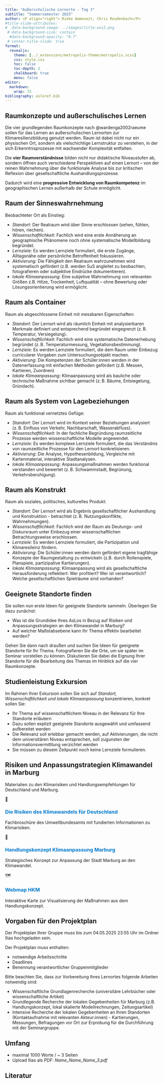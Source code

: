 ```yaml
---
title: "Außerschulische Lernorte - Tag 3"
subtitle: "Sommersemester 2025"
author: <P align="right"> Rieke Ammoneit, Chris Reudenbach</P>
#title-slide-attributes: 
#  data-background-image: ../images/title-uni2.png
 # data-background-size: contain
  #data-background-opacity: "0.7"
 # center-title-slide: true
format:
  revealjs:
    theme: [../_extensions/metropolis-theme/metropolis.scss]
    css: style.css  
    toc: false
    toc-depth: 2
    chalkboard: true
    menu: false
editor: 
  markdown: 
    wrap: 72
bibliography: asloref.bib   
---
```


## Raumkonzepte und außerschulisches Lernen

Die vier grundlegenden Raumkonzepte nach @wardenga2002raeume sollen für das Lernen an außerschulischen Lernorten zur Klimaresilienzbildung genutzt werden. 
Raum ist dabei nicht nur ein physischen Ort, sondern als vielschichtige Lernstruktur zu verstehen, in der sich Erkenntnisprozesse mit wachsender Komplexität entfalten.

Die **vier Raumverständnisse** bilden nicht nur didaktische Niveaustufen ab, sondern öffnen auch verschiedene Perspektiven auf einen Lernort – von der reinen Wahrnehmung über die funktionale Analyse bis zur kritischen Reflexion über gesellschaftliche Aushandlungsprozesse.

Dadurch wird eine  **progressive Entwicklung von Raumkompetenz** im geographischen Lernen außerhalb der Schule ermöglicht.


## Raum der Sinneswahrnehmung

Beobachteter Ort als Einstieg:

 - *Standort*: Der Realraum wird über Sinne erschlossen (sehen, fühlen, hören, riechen). 
 - *Wissenschaftlichkeit*: Fachlich wird eine erste Annäherung an geographische Phänomene noch ohne systematische Modellbildung begründet.
 - *Lernziele*: Es werden Lernziele formuliert, die erste Zugänge, Alltagsnähe oder persönliche Betroffenheit fokussieren. 
 - *Aktivierung*: Die Fähigkeit den Realraum wahrzunehmen wird systematisch gefördert (z.B. werden SuS angleitet zu beobachten,  fotografieren oder subjektive Eindrücke dokumentieren). 
 - *lokale Klimaanpassung*: Eine subjetive Wahrnehmung  von relevanten Größen z.B. Hitze, Trockenheit, Luftqualität – ohne Bewertung oder Lösungsorientierung wird ermöglicht.

## Raum als Container 

Raum als abgeschlossene Einheit mit messbaren Eigenschaften:

 - *Standort*: Der Lernort wird als räumlich Einheit mit analysierbaren Merkmale definiert und entsprechend begründet eingegrenzt (z. B. Temperatur, Versiegelung). 
 - *Wissenschaftlichkeit*: Fachlich wird eine systematische Datenerhebung begründet (z. B. Temperaturmessung, Vegetationsbestimmung).  
 - *Lernziele*: Es werden Lernziele formuliert, die dem Raum unter Einbezug curricularer Vorgaben zum Untersuchungsobjekt machen. 
 - *Aktivierung*: Die Kompetenzen der Schüler:innen werden in der Datenerfassung mit einfachen Methoden gefördert (z.B. Messen, Kartieren, Zuordnen) 
 - *lokale Klimaanpassung*: Klimaanpassung wird als bauliche oder technische Maßnahme sichtbar gemacht (z. B. Bäume, Entsiegelung, Gründach).

## Raum als System von Lagebeziehungen

Raum als funktional vernetztes Gefüge:

 - *Standort*: Der Lernort wird im Kontext seiner Beziehungen analysiert (z. B. Einfluss von Verkehr, Nachbarschaft, Wasserabfluss). 
 - *Wissenschaftlichkeit*: In der fachliche Begründung raumzeitliche Prozesse werden wissenschaftliche Modelle angewendet.
 - *Lernziele*: Es werden komplexe Lernziele formuliert, die das Verständnis von raumzeitliche Prozesse für den Lernort konkretisieren. 
 - *Aktivierung*: Die  Analyse, Hypothesenbildung, Vergleiche mit Kartenmaterial, interaktive Stadtanalysen. 
 - *lokale Klimaanpassung*: Anpassungsmaßnahmen werden funktional verstanden und bewertet (z. B. Schwammstadt, Begrünung, Verkehrsberuhigung).
 

## Raum als Konstrukt

Raum als soziales, politisches, kulturelles Produkt:

 - *Standort*: Der Lernort wird als Ergebnis gesellschaftlicher Aushandlung und Konstruktion - betrachtet (z. B. Nutzungskonflikte, Wahrnehmungen). 
 - *Wissenschaftlichkeit*: Fachlich wird der Raum als Deutungs- und Diskursraum unter Einbezug einer wissenschaftlichen Betrachtungsweise erschlossen. 
 - *Lernziele*: Es werden Lernziele formuliert, die Partizipation und Klimaresileinz fördern.
 - *Aktivierung*: Die Schüler:innen werden darin gefördert eigene tragfähige Konzepte der Raumgestaltung zu entwickeln (z.B. durch Rollenspiele, Planspiele, partizipative Kartierungen). 
 - *lokale Klimaanpassung*: Klimaanpassung wird als gesellschaftliche Herausforderung reflektiert: Wer profitiert? Wer ist verantwortlich? Welche gesellschaftlichen Spielräume sind vorhanden?


## Geeignete Standorte finden
Sie sollen nun erste Ideen für geeignete Standorte sammeln. Überlegen Sie dazu zunächst: 

 - Was ist die Grundidee Ihres AsLos in Bezug auf Risiken und Anpassungsstrategien an den Klimawandel in Marburg?
 - Auf welcher Maßstabsebene kann Ihr Thema effektiv bearbeitet werden?

Gehen Sie dann nach draußen und suchen Sie Ideen für geeignete Standorte für Ihr Thema.
Fotografieren Sie die Orte, um sie später im Seminar vorstellen zu können. 
Diskutieren Sie dabei die Eignung Ihrer Standorte für die Bearbeitung des Themas im Hinblick auf die vier Raumkonzepte.

## Studienleistung Exkursion

Im Rahmen Ihrer Exkursion sollen Sie sich auf *Standort, Wissenschaftlichkeit und lokale Klimaanpassung* konzentrieren, konkret sollen Sie: 

 - Ihr Thema auf wissenschaftlichem Niveau in der Relevanz für Ihre Standorte erläutern 
 - Dazu sollen explizit geeignete Standorte ausgewählt und umfassend aufbereitet werden 
 - Die Relevanz soll erlebbar gemacht werden, auf Aktivierungen, die nicht dem universitären Niveau entsprechen, soll zugunsten der Informationsvermittlung verzichtet werden 
 - Sie müssen zu diesem Zeitpunkt noch keine Lernziele formulieren.

## Risiken und Anpassungstrategien Klimawandel in Marburg

Materialien zu den Klimarisiken und Handlungsempfehlungen für Deutschland und Marburg.

<div class="linkkarten-grid">
<div class="linkkarte">
<span class="linkkarte-icon"> 📄 </span>
<div class="linkkarte-content">
  <h3><a href="https://www.umweltbundesamt.de/sites/default/files/medien/376/publikationen/2022_fachbroschure_die_risiken_des_klimawandels_fur_deutschland_220218.pdf" target="_blank" style="text-decoration:none;color:#007acc;">Die Risiken des Klimawandels für Deutschland</a></h3>
  <p>Fachbroschüre des Umweltbundesamts mit fundierten Informationen zu Klimarisiken.</p>
</div>
</div>
<div class="linkkarte">
<span class="linkkarte-icon">📘</span>
<div class="linkkarte-content">
  <h3><a href="https://www.marburg.de/downloads/datei/YTc4ZTA3YzdkZTIzMTE4Y2lPUmtobENPVHRtdUJ5R1ArdDFDc2p4NW5lU1NmTTlZN0k1OUNHakxON3ZOTkVHWml0VnVNZ0JTQ0x1Q29JZkFacUlUU1dMMFJnTU5XNTIzSUlpY0Ziby84R3d3RVhYdkpBbWxkY3N6Rmh4NWxHdFZqQzRWaGFJbWM2bEd1VkdWSlB1VHJianlPMHh5aTU1VklHTlordz09" target="_blank" style="text-decoration:none;color:#007acc;">Handlungskonzept Klimaanpassung Marburg</a></h3>
  <p>Strategisches Konzept zur Anpassung der Stadt Marburg an den Klimawandel.</p>
</div>
</div>
<div class="linkkarte">
<span class="linkkarte-icon"> 🗺️ </span>
<div class="linkkarte-content">
  <h3><a href="https://webmap.marburg.de/MarburgWebMap/online/?lon&lon=8.785952700572098&lat=50.79813399929995&zoom=13&select=true&loadlayers=lage_lageinformationen" target="_blank" style="text-decoration:none;color:#007acc;">Webmap HKM</a></h3>
  <p>Interaktive Karte zur Visualisierung der Maßnahmen aus dem Handlungskonzept.</p>
</div>
</div>
</div>

## Vorgaben für den Projektplan

::: {.callout-important     appearance="simple" title="Aufgabenstellung" icon=false}

Der Projektplan Ihrer Gruppe muss bis zum 04.05.2025 23:55 Uhr im Ordner Ilias hochgeladen sein.
:::

Der Projektplan muss enthalten: 

- notwendige Arbeitsschritte 
- Deadlines 
- Benennung verantwortlicher Gruppenmitglieder 

Bitte beachten Sie, dass zur Vorbereitung Ihres Lernortes folgende Arbeiten notwendig sind:

- Wissenschaftliche Grundlagenrecherche (universitäre Lehrbücher oder wissenschaftliche Artikel) 
- Grundlegende Recherche der lokalen Gegebenheiten für Marburg (z.B. Handlungskonzept, lokal skalierte Modellrechnungen, Zeitungsartikel) 
- Intensive Recherche der lokalen Gegebenheiten an Ihren Standorten (Kontaktaufnahme mit relevanten Akteur:innen) - Kartierungen, Messungen, Befragungen vor Ort zur Erprobung für die Durchführung mit der Seminargruppe.


## Umfang

- maximal 1000 Worte / ~ 3 Seiten
- Upload Ilias als PDF:  *Name_Name_Name_3.pdf*

## Literatur

